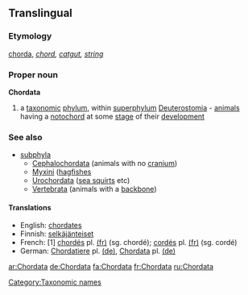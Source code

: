 ==Translingual==

===Etymology===
{{L.}} [[chorda]], ''[[chord]], [[catgut]], [[string]]''

===Proper noun===
{{wikipedia}}
'''Chordata'''

# a [[taxonomic]] [[phylum]], within [[superphylum]] [[Deuterostomia]] - [[animal]]s having a [[notochord]] at some [[stage]] of their [[development]]

===See also===
{{wikispecies}}
*[[subphyla]]
**[[Cephalochordata]] (animals with no [[cranium]])
**[[Myxini]] ([[hagfish]]es
**[[Urochordata]] ([[sea squirt]]s etc)
**[[Vertebrata]] (animals with a [[backbone]])

====Translations====
{{rfc-level|Translations at L4+ not in L3 POS section}}
{{top}}
*English: [[chordates]]
*Finnish: [[selkäjänteiset]]
*French: [1] [[chordés]] {{m}} pl. [[:fr:chordés|(fr)]] (sg. chordé); [[cordés]] {{m}} pl. [[:fr:cordés|(fr)]] (sg. cordé)
*German: [[Chordatiere]] {{f}} pl. [[:de:Chordatiere|(de)]], [[Chordata]] {{n}} pl. [[:de:Chordata|(de)]]
{{mid}}
{{bottom}}

[[Category:Taxonomic names]]

[[ar:Chordata]]
[[de:Chordata]]
[[fa:Chordata]]
[[fr:Chordata]]
[[ru:Chordata]]